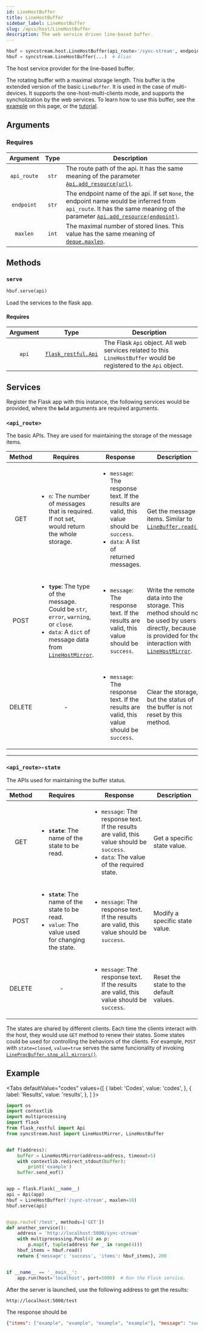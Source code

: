 ```yaml
---
id: LineHostBuffer
title: LineHostBuffer
sidebar_label: LineHostBuffer
slug: /apis/host/LineHostBuffer
description: The web service driven line-based buffer.
---
```




<APITopBar type="class" source="host.LineHostBuffer" />

```python
hbuf = syncstream.host.LineHostBuffer(api_route='/sync-stream', endpoint=None, maxlen=2)
hbuf = syncstream.LineHostBuffer(...)  # Alias
```

The host service provider for the line-based buffer.

The rotating buffer with a maximal storage length. This buffer is the extended version of the basic `LineBuffer`. It is used in the case of multi-devices. It supports the one-host-multi-clients mode, and supports the syncholization by the web services. To learn how to use this buffer, see the [example](#example) on this page, or the [tutorial](../../guides/sync-host.mdx).

## Arguments

### Requires

|  Argument   | Type  | <center>Description</center>                                                                                                                                                                                     |
| :---------: | :---: | :--------------------------------------------------------------------------------------------------------------------------------------------------------------------------------------------------------------- |
| `api_route` | `str` | The route path of the api. It has the same meaning of the parameter [`Api.add_resource(url)`<IconExternalLink/>][link-addresource].                                                                              |
| `endpoint`  | `str` | The endpoint name of the api. If set `None`, the endpoint name would be inferred from `api_route`. It has the same meaning of the parameter [`Api.add_resource(endpoint)`<IconExternalLink/>][link-addresource]. |
|  `maxlen`   | `int` | The maximal number of stored lines. This value has the same meaning of [`deque.maxlen`<IconExternalLink/>][link-deque-maxlen].                                                                                   |

## Methods

### `serve`

```python
hbuf.serve(api)
```

Load the services to the flask app.

#### Requires

| Argument |                           Type                            | <center>Description</center>                                                                                       |
| :------: | :-------------------------------------------------------: | :----------------------------------------------------------------------------------------------------------------- |
|  `api`   | [`flask_restful.Api`<IconExternalLink/>][link-restfulapi] | The Flask `Api` object. All web services related to this `LineHostBuffer` would be registered to the `Api` object. |

## Services

Register the Flask app with this instance, the following services would be provided, where the **`bold`** arguments are required arguments.

### `<api_route>`

The basic APIs. They are used for maintaining the storage of the message items.

| Method | <center>Requires</center>                                                                                                                                                                            | <center>Response</center>                                                                                                                              | <center>Description</center>                                                                                                                                                              |
| :----: | :--------------------------------------------------------------------------------------------------------------------------------------------------------------------------------------------------- | :----------------------------------------------------------------------------------------------------------------------------------------------------- | :---------------------------------------------------------------------------------------------------------------------------------------------------------------------------------------- |
|  GET   | <ul><li>`n`: The number of messages that is required. If not set, would return the whole storage.</li></ul>                                                                                          | <ul><li>`message`: The response text. If the results are valid, this value should be `success`.</li><li>`data`: A list of returned messages.</li></ul> | Get the message items. Similar to [`LineBuffer.read()`](../mproc/LineBuffer.mdx#read).                                                                                                    |
|  POST  | <ul><li>**`type`**: The type of the message. Could be `str`, `error`, `warning`, or `close`.</li><li>`data`: A `dict` of message data from [`LineHostMirror`](../host/LineHostMirror.mdx).</li></ul> | <ul><li>`message`: The response text. If the results are valid, this value should be `success`.</li></ul>                                              | Write the remote data into the storage. This method should not be used by users directly, because it is provided for the interaction with [`LineHostMirror`](../host/LineHostMirror.mdx). |
| DELETE | <center>-</center>                                                                                                                                                                                   | <ul><li>`message`: The response text. If the results are valid, this value should be `success`.</li></ul>                                              | Clear the storage, but the status of the buffer is not reset by this method.                                                                                                              |

---

### `<api_route>-state`

The APIs used for maintaining the buffer status.

| Method | <center>Requires</center>                                                                                                | <center>Response</center>                                                                                                                                  | <center>Description</center>           |
| :----: | :----------------------------------------------------------------------------------------------------------------------- | :--------------------------------------------------------------------------------------------------------------------------------------------------------- | :------------------------------------- |
|  GET   | <ul><li>**`state`**: The name of the state to be read.</li></ul>                                                         | <ul><li>`message`: The response text. If the results are valid, this value should be `success`.</li><li>`data`: The value of the required state.</li></ul> | Get a specific state value.            |
|  POST  | <ul><li>**`state`**: The name of the state to be read.</li><li>`value`: The value used for changing the state.</li></ul> | <ul><li>`message`: The response text. If the results are valid, this value should be `success`.</li></ul>                                                  | Modify a specific state value.         |
| DELETE | <center>-</center>                                                                                                       | <ul><li>`message`: The response text. If the results are valid, this value should be `success`.</li></ul>                                                  | Reset the state to the default values. |

The states are shared by different clients. Each time the clients interact with the host, they would use `GET` method to renew their states. Some states could be used for controlling the behaviors of the clients. For example, `POST` with `state=closed`, `value=true` serves the same funcionality of invoking [`LineProcBuffer.stop_all_mirrors()`](../mproc/LineProcBuffer.mdx#stop_all_mirrors).

## Example

<Tabs
  defaultValue="codes"
  values={[
    { label: 'Codes', value: 'codes', },
    { label: 'Results', value: 'results', },
  ]
}>

<TabItem value="codes">

```python
import os
import contextlib
import multiprocessing
import flask
from flask_restful import Api
from syncstream.host import LineHostMirror, LineHostBuffer


def f(address):
    buffer = LineHostMirror(address=address, timeout=5)
    with contextlib.redirect_stdout(buffer):
        print('example')
    buffer.send_eof()


app = flask.Flask(__name__)
api = Api(app)
hbuf = LineHostBuffer('/sync-stream', maxlen=10)
hbuf.serve(api)


@app.route('/test', methods=['GET'])
def another_service():
    address = 'http://localhost:5000/sync-stream'
    with multiprocessing.Pool(4) as p:
        p.map(f, tuple(address for _ in range(4)))
    hbuf_items = hbuf.read()
    return {'message': 'success', 'items': hbuf_items}, 200


if __name__ == '__main__':
    app.run(host='localhost', port=5000)  # Run the Flask service.
```

</TabItem>

<TabItem value="results">

After the server is launched, use the following address to get the results:

```html
http://localhost:5000/test
```

The response should be

```json
{"items": ["example", "example", "example", "example"], "message": "success"}
```

</TabItem>
</Tabs>

[link-addresource]: https://flask-restful.readthedocs.io/en/latest/api.html#flask_restful.Api.add_resource
[link-restfulapi]: https://flask-restful.readthedocs.io/en/latest/api.html?highlight=api#id1
[link-deque-maxlen]: https://docs.python.org/3/library/collections.html#collections.deque.maxlen
